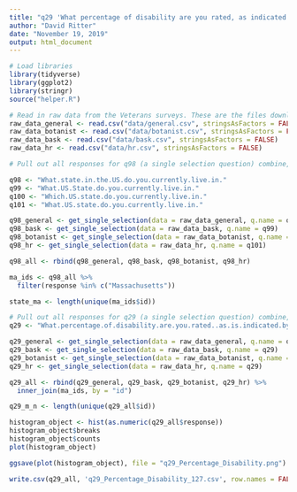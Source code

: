 ```yaml
---
title: "q29 'What percentage of disability are you rated, as indicated by the Veteran's Affairs (VA)?' (MA Veterans)"
author: "David Ritter"
date: "November 19, 2019"
output: html_document
---
```

```r
# Load libraries
library(tidyverse)
library(ggplot2)
library(stringr)
source("helper.R")
```

```r
# Read in raw data from the Veterans surveys. These are the files downloaded from survey monkey saved as a .csv
raw_data_general <- read.csv("data/general.csv", stringsAsFactors = FALSE)
raw_data_botanist <- read.csv("data/botanist.csv", stringsAsFactors = FALSE)
raw_data_bask <- read.csv("data/bask.csv", stringsAsFactors = FALSE)
raw_data_hr <- read.csv("data/hr.csv", stringsAsFactors = FALSE)
```

```r
# Pull out all responses for q98 (a single selection question) combine, then determine 'question n' (subsequent q are labeled for convenience, do not respond to survey q#)

q98 <- "What.state.in.the.US.do.you.currently.live.in."
q99 <- "What.US.State.do.you.currently.live.in."
q100 <- "Which.US.state.do.you.currently.live.in."
q101 <- "What.US.state.do.you.currently.live.in."

q98_general <- get_single_selection(data = raw_data_general, q.name = q98)
q98_bask <- get_single_selection(data = raw_data_bask, q.name = q99)
q98_botanist <- get_single_selection(data = raw_data_botanist, q.name = q100)
q98_hr <- get_single_selection(data = raw_data_hr, q.name = q101)

q98_all <- rbind(q98_general, q98_bask, q98_botanist, q98_hr)

ma_ids <- q98_all %>% 
  filter(response %in% c("Massachusetts"))

state_ma <- length(unique(ma_ids$id))
```

```r
# Pull out all responses for q29 (a single selection question) combine, then determine 'question n'
q29 <- "What.percentage.of.disability.are.you.rated..as.is.indicated.by.the.Veteran.s.Affairs..VA.."

q29_general <- get_single_selection(data = raw_data_general, q.name = q29)
q29_bask <- get_single_selection(data = raw_data_bask, q.name = q29)
q29_botanist <- get_single_selection(data = raw_data_botanist, q.name = q29)
q29_hr <- get_single_selection(data = raw_data_hr, q.name = q29)

q29_all <- rbind(q29_general, q29_bask, q29_botanist, q29_hr) %>%
  inner_join(ma_ids, by = "id")

q29_m_n <- length(unique(q29_all$id))
```


```r
histogram_object <- hist(as.numeric(q29_all$response))
histogram_object$breaks
histogram_object$counts
plot(histogram_object)
```

```r
ggsave(plot(histogram_object), file = "q29_Percentage_Disability.png")
```

```r
write.csv(q29_all, 'q29_Percentage_Disability_127.csv', row.names = FALSE)
```



